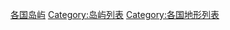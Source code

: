 {{Categories by country|nocat}}

[[Category:各国岛屿|]]
[[Category:岛屿列表|Category:岛屿列表]]
[[Category:各国地形列表|Category:各国地形列表]]